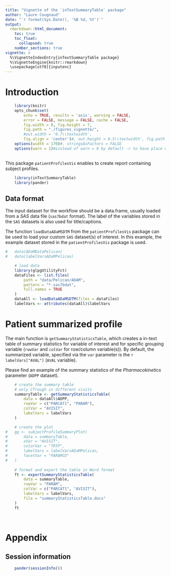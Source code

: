 ---
title: "Vignette of the `inTextSummaryTable` package"
author: "Laure Cougnaud"
date: "`r format(Sys.Date(), '%B %d, %Y')`"
output: 
  rmarkdown::html_document:
    toc: true
    toc_float:
      collapsed: true
    number_sections: true
vignette: >
  %\VignetteIndexEntry{inTextSummaryTable package}
  %\VignetteEngine{knitr::rmarkdown}
  \usepackage[utf8]{inputenc}
---

# Introduction

```{r options, echo = FALSE}
	
	library(knitr)
	opts_chunk$set(
		echo = TRUE, results = 'asis', warning = FALSE, 
		error = FALSE, message = FALSE, cache = FALSE,
		fig.width = 8, fig.height = 7,
		fig.path = "./figures_vignette/",
		#out.width = '0.7\\textwidth', 
		fig.align = 'center')#, out.height = 0.5\\textwidth', fig.path = 'graphs/') 
	options(width = 170)#, stringsAsFactors = FALSE
	options(warn = 1)#instead of warn = 0 by default -> to have place where warnings occur in the call to Sweave function
	
```

This package `patientProfilesVis` enables to create report containing subject
profiles.

```{r loadPackages}

	library(inTextSummaryTable)
	library(pander)

```

## Data format

The input dataset for the workflow should be a data.frame, 
usually loaded from a _SAS_ data file (`sas7bdat` format).
The label of the variables stored in the `SAS` datasets is also used
for title/captions. 

The function `loadDataADaMSDTM` from the `patientProfilesVis` package can be
used to load your custom `SAS` dataset(s) of interest.
In this example, the example dataset stored in the `patientProfilesVis`
package is used.

```{r loadData}	
	
#	data(ADaMDataPelican)
#	data(labelVarsADaMPelican)

	# load data
	library(glpgUtilityFct)
	dataFiles <- list.files(
		path = "data/Pelican/ADAM",
		pattern = "*.sas7bdat",
		full.names = TRUE
	)
	dataAll <- loadDataADaMSDTM(files = dataFiles)
	labelVars <- attributes(dataAll)$labelVars

```

# Patient summarized profile

The main function is `getSummaryStatisticsTable`, which creates a in-text table
of summary statistics for variable of interest and for specific
grouping variable (`rowVar` and `colVar` for row/column variable(s)).
By default, the summarized variable, specified via the
`var` parameter is the `r labelVars["AVAL"]` (`AVAL` variable).

Please find an example of the summary statistics of the _Pharmacokinetics_
parameter (`ADPP` dataset).

```{r createMeanSEStats}

	# create the summary table
	# only CTrough in different visits
	summaryTable <- getSummaryStatisticsTable(
		data = dataAll$ADPP,
		rowVar = c("PARCAT1", "PARAM"),
		colVar = "AVISIT",
		labelVars = labelVars
	)

	# create the plot
#	gg <- subjectProfileSummaryPlot(
#		data = summaryTable,
#		xVar = "AVISIT",
#		colorVar = "TRTP",
#		labelVars = labelVarsADaMPelican,
#		facetVar = "PARAMCD"
#	)
	
	# format and export the table in Word format
	ft <- exportSummaryStatisticsTable(
		data = summaryTable, 
		rowVar = "PARAM",
		colVar = c("PARCAT1", "AVISIT"),
		labelVars = labelVars,
		file = "summaryStatisticsTable.docx"
	)
	ft

```

## 

```{r}


```


# Appendix

## Session information


```{r includeSessionInfo, echo = FALSE}

	pander(sessionInfo())

```
